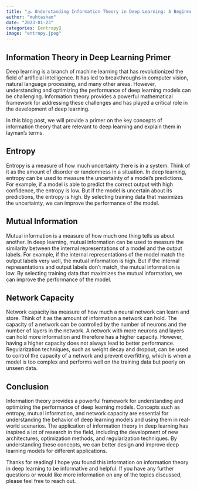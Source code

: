 ```yaml
---
title: "🌫️ Understanding Information Theory in Deep Learning: A Beginner's Guide"
author: "muhtasham"
date: "2023-01-23"
categories: [entropy]
image: "entropy.jpeg"
---
```


## Information Theory in Deep Learning Primer
Deep learning is a branch of machine learning that has revolutionized the field of artificial intelligence. It has led to breakthroughs in computer vision, natural language processing, and many other areas. However, understanding and optimizing the performance of deep learning models can be challenging. Information theory provides a powerful mathematical framework for addressing these challenges and has played a critical role in the development of deep learning.

In this blog post, we will provide a primer on the key concepts of information theory that are relevant to deep learning and explain them in layman's terms.

## Entropy
Entropy is a measure of how much uncertainty there is in a system. Think of it as the amount of disorder or randomness in a situation. In deep learning, entropy can be used to measure the uncertainty of a model's predictions. For example, if a model is able to predict the correct output with high confidence, the entropy is low. But if the model is uncertain about its predictions, the entropy is high. By selecting training data that maximizes the uncertainty, we can improve the performance of the model.

## Mutual Information
Mutual information is a measure of how much one thing tells us about another. In deep learning, mutual information can be used to measure the similarity between the internal representations of a model and the output labels. For example, if the internal representations of the model match the output labels very well, the mutual information is high. But if the internal representations and output labels don’t match, the mutual information is low. By selecting training data that maximizes the mutual information, we can improve the performance of the model.

## Network Capacity
Network capacity isa measure of how much a neural network can learn and store. Think of it as the amount of information a network can hold. The capacity of a network can be controlled by the number of neurons and the number of layers in the network. A network with more neurons and layers can hold more information and therefore has a higher capacity. However, having a higher capacity does not always lead to better performance. Regularization techniques, such as weight decay and dropout, can be used to control the capacity of a network and prevent overfitting, which is when a model is too complex and performs well on the training data but poorly on unseen data.

## Conclusion
Information theory provides a powerful framework for understanding and optimizing the performance of deep learning models. Concepts such as entropy, mutual information, and network capacity are essential for understanding the behavior of deep learning models and using them in real-world scenarios. The application of information theory in deep learning has inspired a lot of research in the field, including the development of new architectures, optimization methods, and regularization techniques. By understanding these concepts, we can better design and improve deep learning models for different applications.

Thanks for reading! I hope you found this information on information theory in deep learning to be informative and helpful. If you have any further questions or would like more information on any of the topics discussed, please feel free to reach out. 


